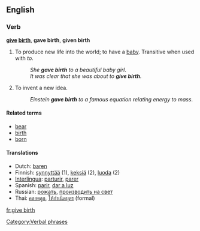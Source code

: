 ==English==
===Verb===
'''[[give]] [[birth]]''', '''gave birth''', '''given birth'''

# To produce new life into the world; to have a [[baby]].  Transitive when used with ''to''.
#:''She '''gave birth''' to a beautiful baby girl''.
#:''It was clear that she was about to '''give birth'''.''
# {{idiom}} To invent a new idea.
#:''Einstein '''gave birth''' to a famous equation relating energy to mass''.

====Related terms====
*[[bear]]
*[[birth]]
*[[born]]

==== Translations ====
{{checktrans}}
*Dutch: [[baren]]
*Finnish: [[synnyttää]] (1), [[keksiä]] (2), [[luoda]] (2)
*[[Interlingua]]: [[parturir]], [[parer]]
*Spanish: [[parir]], [[dar a luz]]
*Russian: [[рожать]], [[производить на свет]]
*Thai: [[คลอดลูก]], [[ให้กำเนิดบุตร]] (formal)

[[Category:Verbal phrases]]

[[fr:give birth]]